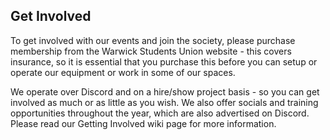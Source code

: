 ## Get Involved

To get involved with our events and join the society, please purchase membership from the Warwick Students Union website - this covers insurance, so it is essential that you purchase this before you can setup or operate our equipment or work in some of our spaces.

We operate over Discord and on a hire/show project basis - so you can get involved as much or as little as you wish. We also offer socials and training opportunities throughout the year, which are also advertised on Discord. Please read our Getting Involved wiki page for more information.
